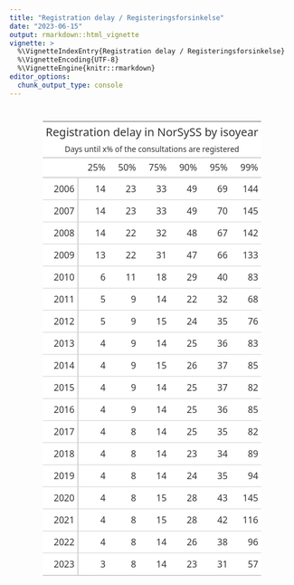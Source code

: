 ```yaml
---
title: "Registration delay / Registeringsforsinkelse"
date: "2023-06-15"
output: rmarkdown::html_vignette
vignette: >
  %\VignetteIndexEntry{Registration delay / Registeringsforsinkelse}
  %\VignetteEncoding{UTF-8}
  %\VignetteEngine{knitr::rmarkdown}
editor_options:
  chunk_output_type: console
---
```




<!--html_preserve--><div id="guaidubhph" style="padding-left:0px;padding-right:0px;padding-top:10px;padding-bottom:10px;overflow-x:auto;overflow-y:auto;width:auto;height:auto;">
<style>#guaidubhph table {
  font-family: system-ui, 'Segoe UI', Roboto, Helvetica, Arial, sans-serif, 'Apple Color Emoji', 'Segoe UI Emoji', 'Segoe UI Symbol', 'Noto Color Emoji';
  -webkit-font-smoothing: antialiased;
  -moz-osx-font-smoothing: grayscale;
}

#guaidubhph thead, #guaidubhph tbody, #guaidubhph tfoot, #guaidubhph tr, #guaidubhph td, #guaidubhph th {
  border-style: none;
}

#guaidubhph p {
  margin: 0;
  padding: 0;
}

#guaidubhph .gt_table {
  display: table;
  border-collapse: collapse;
  line-height: normal;
  margin-left: auto;
  margin-right: auto;
  color: #333333;
  font-size: 16px;
  font-weight: normal;
  font-style: normal;
  background-color: #FFFFFF;
  width: auto;
  border-top-style: solid;
  border-top-width: 2px;
  border-top-color: #A8A8A8;
  border-right-style: none;
  border-right-width: 2px;
  border-right-color: #D3D3D3;
  border-bottom-style: solid;
  border-bottom-width: 2px;
  border-bottom-color: #A8A8A8;
  border-left-style: none;
  border-left-width: 2px;
  border-left-color: #D3D3D3;
}

#guaidubhph .gt_caption {
  padding-top: 4px;
  padding-bottom: 4px;
}

#guaidubhph .gt_title {
  color: #333333;
  font-size: 125%;
  font-weight: initial;
  padding-top: 4px;
  padding-bottom: 4px;
  padding-left: 5px;
  padding-right: 5px;
  border-bottom-color: #FFFFFF;
  border-bottom-width: 0;
}

#guaidubhph .gt_subtitle {
  color: #333333;
  font-size: 85%;
  font-weight: initial;
  padding-top: 3px;
  padding-bottom: 5px;
  padding-left: 5px;
  padding-right: 5px;
  border-top-color: #FFFFFF;
  border-top-width: 0;
}

#guaidubhph .gt_heading {
  background-color: #FFFFFF;
  text-align: center;
  border-bottom-color: #FFFFFF;
  border-left-style: none;
  border-left-width: 1px;
  border-left-color: #D3D3D3;
  border-right-style: none;
  border-right-width: 1px;
  border-right-color: #D3D3D3;
}

#guaidubhph .gt_bottom_border {
  border-bottom-style: solid;
  border-bottom-width: 2px;
  border-bottom-color: #D3D3D3;
}

#guaidubhph .gt_col_headings {
  border-top-style: solid;
  border-top-width: 2px;
  border-top-color: #D3D3D3;
  border-bottom-style: solid;
  border-bottom-width: 2px;
  border-bottom-color: #D3D3D3;
  border-left-style: none;
  border-left-width: 1px;
  border-left-color: #D3D3D3;
  border-right-style: none;
  border-right-width: 1px;
  border-right-color: #D3D3D3;
}

#guaidubhph .gt_col_heading {
  color: #333333;
  background-color: #FFFFFF;
  font-size: 100%;
  font-weight: normal;
  text-transform: inherit;
  border-left-style: none;
  border-left-width: 1px;
  border-left-color: #D3D3D3;
  border-right-style: none;
  border-right-width: 1px;
  border-right-color: #D3D3D3;
  vertical-align: bottom;
  padding-top: 5px;
  padding-bottom: 6px;
  padding-left: 5px;
  padding-right: 5px;
  overflow-x: hidden;
}

#guaidubhph .gt_column_spanner_outer {
  color: #333333;
  background-color: #FFFFFF;
  font-size: 100%;
  font-weight: normal;
  text-transform: inherit;
  padding-top: 0;
  padding-bottom: 0;
  padding-left: 4px;
  padding-right: 4px;
}

#guaidubhph .gt_column_spanner_outer:first-child {
  padding-left: 0;
}

#guaidubhph .gt_column_spanner_outer:last-child {
  padding-right: 0;
}

#guaidubhph .gt_column_spanner {
  border-bottom-style: solid;
  border-bottom-width: 2px;
  border-bottom-color: #D3D3D3;
  vertical-align: bottom;
  padding-top: 5px;
  padding-bottom: 5px;
  overflow-x: hidden;
  display: inline-block;
  width: 100%;
}

#guaidubhph .gt_spanner_row {
  border-bottom-style: hidden;
}

#guaidubhph .gt_group_heading {
  padding-top: 8px;
  padding-bottom: 8px;
  padding-left: 5px;
  padding-right: 5px;
  color: #333333;
  background-color: #FFFFFF;
  font-size: 100%;
  font-weight: initial;
  text-transform: inherit;
  border-top-style: solid;
  border-top-width: 2px;
  border-top-color: #D3D3D3;
  border-bottom-style: solid;
  border-bottom-width: 2px;
  border-bottom-color: #D3D3D3;
  border-left-style: none;
  border-left-width: 1px;
  border-left-color: #D3D3D3;
  border-right-style: none;
  border-right-width: 1px;
  border-right-color: #D3D3D3;
  vertical-align: middle;
  text-align: left;
}

#guaidubhph .gt_empty_group_heading {
  padding: 0.5px;
  color: #333333;
  background-color: #FFFFFF;
  font-size: 100%;
  font-weight: initial;
  border-top-style: solid;
  border-top-width: 2px;
  border-top-color: #D3D3D3;
  border-bottom-style: solid;
  border-bottom-width: 2px;
  border-bottom-color: #D3D3D3;
  vertical-align: middle;
}

#guaidubhph .gt_from_md > :first-child {
  margin-top: 0;
}

#guaidubhph .gt_from_md > :last-child {
  margin-bottom: 0;
}

#guaidubhph .gt_row {
  padding-top: 8px;
  padding-bottom: 8px;
  padding-left: 5px;
  padding-right: 5px;
  margin: 10px;
  border-top-style: solid;
  border-top-width: 1px;
  border-top-color: #D3D3D3;
  border-left-style: none;
  border-left-width: 1px;
  border-left-color: #D3D3D3;
  border-right-style: none;
  border-right-width: 1px;
  border-right-color: #D3D3D3;
  vertical-align: middle;
  overflow-x: hidden;
}

#guaidubhph .gt_stub {
  color: #333333;
  background-color: #FFFFFF;
  font-size: 100%;
  font-weight: initial;
  text-transform: inherit;
  border-right-style: solid;
  border-right-width: 2px;
  border-right-color: #D3D3D3;
  padding-left: 5px;
  padding-right: 5px;
}

#guaidubhph .gt_stub_row_group {
  color: #333333;
  background-color: #FFFFFF;
  font-size: 100%;
  font-weight: initial;
  text-transform: inherit;
  border-right-style: solid;
  border-right-width: 2px;
  border-right-color: #D3D3D3;
  padding-left: 5px;
  padding-right: 5px;
  vertical-align: top;
}

#guaidubhph .gt_row_group_first td {
  border-top-width: 2px;
}

#guaidubhph .gt_row_group_first th {
  border-top-width: 2px;
}

#guaidubhph .gt_summary_row {
  color: #333333;
  background-color: #FFFFFF;
  text-transform: inherit;
  padding-top: 8px;
  padding-bottom: 8px;
  padding-left: 5px;
  padding-right: 5px;
}

#guaidubhph .gt_first_summary_row {
  border-top-style: solid;
  border-top-color: #D3D3D3;
}

#guaidubhph .gt_first_summary_row.thick {
  border-top-width: 2px;
}

#guaidubhph .gt_last_summary_row {
  padding-top: 8px;
  padding-bottom: 8px;
  padding-left: 5px;
  padding-right: 5px;
  border-bottom-style: solid;
  border-bottom-width: 2px;
  border-bottom-color: #D3D3D3;
}

#guaidubhph .gt_grand_summary_row {
  color: #333333;
  background-color: #FFFFFF;
  text-transform: inherit;
  padding-top: 8px;
  padding-bottom: 8px;
  padding-left: 5px;
  padding-right: 5px;
}

#guaidubhph .gt_first_grand_summary_row {
  padding-top: 8px;
  padding-bottom: 8px;
  padding-left: 5px;
  padding-right: 5px;
  border-top-style: double;
  border-top-width: 6px;
  border-top-color: #D3D3D3;
}

#guaidubhph .gt_last_grand_summary_row_top {
  padding-top: 8px;
  padding-bottom: 8px;
  padding-left: 5px;
  padding-right: 5px;
  border-bottom-style: double;
  border-bottom-width: 6px;
  border-bottom-color: #D3D3D3;
}

#guaidubhph .gt_striped {
  background-color: rgba(128, 128, 128, 0.05);
}

#guaidubhph .gt_table_body {
  border-top-style: solid;
  border-top-width: 2px;
  border-top-color: #D3D3D3;
  border-bottom-style: solid;
  border-bottom-width: 2px;
  border-bottom-color: #D3D3D3;
}

#guaidubhph .gt_footnotes {
  color: #333333;
  background-color: #FFFFFF;
  border-bottom-style: none;
  border-bottom-width: 2px;
  border-bottom-color: #D3D3D3;
  border-left-style: none;
  border-left-width: 2px;
  border-left-color: #D3D3D3;
  border-right-style: none;
  border-right-width: 2px;
  border-right-color: #D3D3D3;
}

#guaidubhph .gt_footnote {
  margin: 0px;
  font-size: 90%;
  padding-top: 4px;
  padding-bottom: 4px;
  padding-left: 5px;
  padding-right: 5px;
}

#guaidubhph .gt_sourcenotes {
  color: #333333;
  background-color: #FFFFFF;
  border-bottom-style: none;
  border-bottom-width: 2px;
  border-bottom-color: #D3D3D3;
  border-left-style: none;
  border-left-width: 2px;
  border-left-color: #D3D3D3;
  border-right-style: none;
  border-right-width: 2px;
  border-right-color: #D3D3D3;
}

#guaidubhph .gt_sourcenote {
  font-size: 90%;
  padding-top: 4px;
  padding-bottom: 4px;
  padding-left: 5px;
  padding-right: 5px;
}

#guaidubhph .gt_left {
  text-align: left;
}

#guaidubhph .gt_center {
  text-align: center;
}

#guaidubhph .gt_right {
  text-align: right;
  font-variant-numeric: tabular-nums;
}

#guaidubhph .gt_font_normal {
  font-weight: normal;
}

#guaidubhph .gt_font_bold {
  font-weight: bold;
}

#guaidubhph .gt_font_italic {
  font-style: italic;
}

#guaidubhph .gt_super {
  font-size: 65%;
}

#guaidubhph .gt_footnote_marks {
  font-size: 75%;
  vertical-align: 0.4em;
  position: initial;
}

#guaidubhph .gt_asterisk {
  font-size: 100%;
  vertical-align: 0;
}

#guaidubhph .gt_indent_1 {
  text-indent: 5px;
}

#guaidubhph .gt_indent_2 {
  text-indent: 10px;
}

#guaidubhph .gt_indent_3 {
  text-indent: 15px;
}

#guaidubhph .gt_indent_4 {
  text-indent: 20px;
}

#guaidubhph .gt_indent_5 {
  text-indent: 25px;
}
</style>
<table class="gt_table" data-quarto-disable-processing="false" data-quarto-bootstrap="false">
  <thead>
    <tr class="gt_heading">
      <td colspan="7" class="gt_heading gt_title gt_font_normal" style>Registration delay in NorSySS by isoyear</td>
    </tr>
    <tr class="gt_heading">
      <td colspan="7" class="gt_heading gt_subtitle gt_font_normal gt_bottom_border" style>Days until x% of the consultations are registered</td>
    </tr>
    <tr class="gt_col_headings">
      <th class="gt_col_heading gt_columns_bottom_border gt_left" rowspan="1" colspan="1" scope="col" id=""></th>
      <th class="gt_col_heading gt_columns_bottom_border gt_right" rowspan="1" colspan="1" scope="col" id="25%">25%</th>
      <th class="gt_col_heading gt_columns_bottom_border gt_right" rowspan="1" colspan="1" scope="col" id="50%">50%</th>
      <th class="gt_col_heading gt_columns_bottom_border gt_right" rowspan="1" colspan="1" scope="col" id="75%">75%</th>
      <th class="gt_col_heading gt_columns_bottom_border gt_right" rowspan="1" colspan="1" scope="col" id="90%">90%</th>
      <th class="gt_col_heading gt_columns_bottom_border gt_right" rowspan="1" colspan="1" scope="col" id="95%">95%</th>
      <th class="gt_col_heading gt_columns_bottom_border gt_right" rowspan="1" colspan="1" scope="col" id="99%">99%</th>
    </tr>
  </thead>
  <tbody class="gt_table_body">
    <tr><th id="stub_1_1" scope="row" class="gt_row gt_right gt_stub">2006</th>
<td headers="stub_1_1 25%" class="gt_row gt_right">14</td>
<td headers="stub_1_1 50%" class="gt_row gt_right">23</td>
<td headers="stub_1_1 75%" class="gt_row gt_right">33</td>
<td headers="stub_1_1 90%" class="gt_row gt_right">49</td>
<td headers="stub_1_1 95%" class="gt_row gt_right">69</td>
<td headers="stub_1_1 99%" class="gt_row gt_right">144</td></tr>
    <tr><th id="stub_1_2" scope="row" class="gt_row gt_right gt_stub">2007</th>
<td headers="stub_1_2 25%" class="gt_row gt_right">14</td>
<td headers="stub_1_2 50%" class="gt_row gt_right">23</td>
<td headers="stub_1_2 75%" class="gt_row gt_right">33</td>
<td headers="stub_1_2 90%" class="gt_row gt_right">49</td>
<td headers="stub_1_2 95%" class="gt_row gt_right">70</td>
<td headers="stub_1_2 99%" class="gt_row gt_right">145</td></tr>
    <tr><th id="stub_1_3" scope="row" class="gt_row gt_right gt_stub">2008</th>
<td headers="stub_1_3 25%" class="gt_row gt_right">14</td>
<td headers="stub_1_3 50%" class="gt_row gt_right">22</td>
<td headers="stub_1_3 75%" class="gt_row gt_right">32</td>
<td headers="stub_1_3 90%" class="gt_row gt_right">48</td>
<td headers="stub_1_3 95%" class="gt_row gt_right">67</td>
<td headers="stub_1_3 99%" class="gt_row gt_right">142</td></tr>
    <tr><th id="stub_1_4" scope="row" class="gt_row gt_right gt_stub">2009</th>
<td headers="stub_1_4 25%" class="gt_row gt_right">13</td>
<td headers="stub_1_4 50%" class="gt_row gt_right">22</td>
<td headers="stub_1_4 75%" class="gt_row gt_right">31</td>
<td headers="stub_1_4 90%" class="gt_row gt_right">47</td>
<td headers="stub_1_4 95%" class="gt_row gt_right">66</td>
<td headers="stub_1_4 99%" class="gt_row gt_right">133</td></tr>
    <tr><th id="stub_1_5" scope="row" class="gt_row gt_right gt_stub">2010</th>
<td headers="stub_1_5 25%" class="gt_row gt_right">6</td>
<td headers="stub_1_5 50%" class="gt_row gt_right">11</td>
<td headers="stub_1_5 75%" class="gt_row gt_right">18</td>
<td headers="stub_1_5 90%" class="gt_row gt_right">29</td>
<td headers="stub_1_5 95%" class="gt_row gt_right">40</td>
<td headers="stub_1_5 99%" class="gt_row gt_right">83</td></tr>
    <tr><th id="stub_1_6" scope="row" class="gt_row gt_right gt_stub">2011</th>
<td headers="stub_1_6 25%" class="gt_row gt_right">5</td>
<td headers="stub_1_6 50%" class="gt_row gt_right">9</td>
<td headers="stub_1_6 75%" class="gt_row gt_right">14</td>
<td headers="stub_1_6 90%" class="gt_row gt_right">22</td>
<td headers="stub_1_6 95%" class="gt_row gt_right">32</td>
<td headers="stub_1_6 99%" class="gt_row gt_right">68</td></tr>
    <tr><th id="stub_1_7" scope="row" class="gt_row gt_right gt_stub">2012</th>
<td headers="stub_1_7 25%" class="gt_row gt_right">5</td>
<td headers="stub_1_7 50%" class="gt_row gt_right">9</td>
<td headers="stub_1_7 75%" class="gt_row gt_right">15</td>
<td headers="stub_1_7 90%" class="gt_row gt_right">24</td>
<td headers="stub_1_7 95%" class="gt_row gt_right">35</td>
<td headers="stub_1_7 99%" class="gt_row gt_right">76</td></tr>
    <tr><th id="stub_1_8" scope="row" class="gt_row gt_right gt_stub">2013</th>
<td headers="stub_1_8 25%" class="gt_row gt_right">4</td>
<td headers="stub_1_8 50%" class="gt_row gt_right">9</td>
<td headers="stub_1_8 75%" class="gt_row gt_right">14</td>
<td headers="stub_1_8 90%" class="gt_row gt_right">25</td>
<td headers="stub_1_8 95%" class="gt_row gt_right">36</td>
<td headers="stub_1_8 99%" class="gt_row gt_right">83</td></tr>
    <tr><th id="stub_1_9" scope="row" class="gt_row gt_right gt_stub">2014</th>
<td headers="stub_1_9 25%" class="gt_row gt_right">4</td>
<td headers="stub_1_9 50%" class="gt_row gt_right">9</td>
<td headers="stub_1_9 75%" class="gt_row gt_right">15</td>
<td headers="stub_1_9 90%" class="gt_row gt_right">26</td>
<td headers="stub_1_9 95%" class="gt_row gt_right">37</td>
<td headers="stub_1_9 99%" class="gt_row gt_right">85</td></tr>
    <tr><th id="stub_1_10" scope="row" class="gt_row gt_right gt_stub">2015</th>
<td headers="stub_1_10 25%" class="gt_row gt_right">4</td>
<td headers="stub_1_10 50%" class="gt_row gt_right">9</td>
<td headers="stub_1_10 75%" class="gt_row gt_right">14</td>
<td headers="stub_1_10 90%" class="gt_row gt_right">25</td>
<td headers="stub_1_10 95%" class="gt_row gt_right">37</td>
<td headers="stub_1_10 99%" class="gt_row gt_right">82</td></tr>
    <tr><th id="stub_1_11" scope="row" class="gt_row gt_right gt_stub">2016</th>
<td headers="stub_1_11 25%" class="gt_row gt_right">4</td>
<td headers="stub_1_11 50%" class="gt_row gt_right">9</td>
<td headers="stub_1_11 75%" class="gt_row gt_right">14</td>
<td headers="stub_1_11 90%" class="gt_row gt_right">25</td>
<td headers="stub_1_11 95%" class="gt_row gt_right">36</td>
<td headers="stub_1_11 99%" class="gt_row gt_right">85</td></tr>
    <tr><th id="stub_1_12" scope="row" class="gt_row gt_right gt_stub">2017</th>
<td headers="stub_1_12 25%" class="gt_row gt_right">4</td>
<td headers="stub_1_12 50%" class="gt_row gt_right">8</td>
<td headers="stub_1_12 75%" class="gt_row gt_right">14</td>
<td headers="stub_1_12 90%" class="gt_row gt_right">25</td>
<td headers="stub_1_12 95%" class="gt_row gt_right">35</td>
<td headers="stub_1_12 99%" class="gt_row gt_right">82</td></tr>
    <tr><th id="stub_1_13" scope="row" class="gt_row gt_right gt_stub">2018</th>
<td headers="stub_1_13 25%" class="gt_row gt_right">4</td>
<td headers="stub_1_13 50%" class="gt_row gt_right">8</td>
<td headers="stub_1_13 75%" class="gt_row gt_right">14</td>
<td headers="stub_1_13 90%" class="gt_row gt_right">23</td>
<td headers="stub_1_13 95%" class="gt_row gt_right">34</td>
<td headers="stub_1_13 99%" class="gt_row gt_right">89</td></tr>
    <tr><th id="stub_1_14" scope="row" class="gt_row gt_right gt_stub">2019</th>
<td headers="stub_1_14 25%" class="gt_row gt_right">4</td>
<td headers="stub_1_14 50%" class="gt_row gt_right">8</td>
<td headers="stub_1_14 75%" class="gt_row gt_right">14</td>
<td headers="stub_1_14 90%" class="gt_row gt_right">24</td>
<td headers="stub_1_14 95%" class="gt_row gt_right">35</td>
<td headers="stub_1_14 99%" class="gt_row gt_right">94</td></tr>
    <tr><th id="stub_1_15" scope="row" class="gt_row gt_right gt_stub">2020</th>
<td headers="stub_1_15 25%" class="gt_row gt_right">4</td>
<td headers="stub_1_15 50%" class="gt_row gt_right">8</td>
<td headers="stub_1_15 75%" class="gt_row gt_right">15</td>
<td headers="stub_1_15 90%" class="gt_row gt_right">28</td>
<td headers="stub_1_15 95%" class="gt_row gt_right">43</td>
<td headers="stub_1_15 99%" class="gt_row gt_right">145</td></tr>
    <tr><th id="stub_1_16" scope="row" class="gt_row gt_right gt_stub">2021</th>
<td headers="stub_1_16 25%" class="gt_row gt_right">4</td>
<td headers="stub_1_16 50%" class="gt_row gt_right">8</td>
<td headers="stub_1_16 75%" class="gt_row gt_right">15</td>
<td headers="stub_1_16 90%" class="gt_row gt_right">28</td>
<td headers="stub_1_16 95%" class="gt_row gt_right">42</td>
<td headers="stub_1_16 99%" class="gt_row gt_right">116</td></tr>
    <tr><th id="stub_1_17" scope="row" class="gt_row gt_right gt_stub">2022</th>
<td headers="stub_1_17 25%" class="gt_row gt_right">4</td>
<td headers="stub_1_17 50%" class="gt_row gt_right">8</td>
<td headers="stub_1_17 75%" class="gt_row gt_right">14</td>
<td headers="stub_1_17 90%" class="gt_row gt_right">26</td>
<td headers="stub_1_17 95%" class="gt_row gt_right">38</td>
<td headers="stub_1_17 99%" class="gt_row gt_right">96</td></tr>
    <tr><th id="stub_1_18" scope="row" class="gt_row gt_right gt_stub">2023</th>
<td headers="stub_1_18 25%" class="gt_row gt_right">3</td>
<td headers="stub_1_18 50%" class="gt_row gt_right">8</td>
<td headers="stub_1_18 75%" class="gt_row gt_right">14</td>
<td headers="stub_1_18 90%" class="gt_row gt_right">23</td>
<td headers="stub_1_18 95%" class="gt_row gt_right">31</td>
<td headers="stub_1_18 99%" class="gt_row gt_right">57</td></tr>
  </tbody>
  
  
</table>
</div><!--/html_preserve-->





